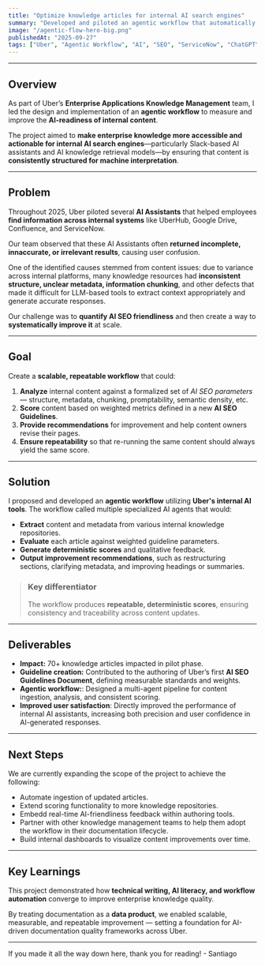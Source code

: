 ```yaml
---
title: "Optimize knowledge articles for internal AI search engines"
summary: "Developed and piloted an agentic workflow that automatically analyzes, scores, and optimizes internal knowledge content for AI-readiness across Uber’s enterprise knowledge systems."
image: "/agentic-flow-hero-big.png"
publishedAt: "2025-09-27"
tags: ["Uber", "Agentic Workflow", "AI", "SEO", "ServiceNow", "ChatGPT", "HTML"]
---
```


---

## Overview

As part of Uber’s **Enterprise Applications Knowledge Management** team, I led the design and implementation of an **agentic workflow** to measure and improve the **AI-readiness of internal content**.  

The project aimed to **make enterprise knowledge more accessible and actionable for internal AI search engines**—particularly Slack-based AI assistants and AI knowledge retrieval models—by ensuring that content is **consistently structured for machine interpretation**.

---

## Problem

Throughout 2025, Uber piloted several **AI Assistants** that helped employees **find information across internal systems** like UberHub, Google Drive, Confluence, and ServiceNow.  

Our team observed that these AI Assistants often **returned incomplete, innaccurate, or irrelevant results**, causing user confusion. 

One of the identified causes stemmed from content issues: due to variance across internal platforms, many knowledge resources had **inconsistent structure, unclear metadata, information chunking**, and other defects that made it difficult for LLM-based tools to extract context appropriately and generate accurate responses.  

Our challenge was to **quantify AI SEO friendliness** and then create a way to **systematically improve it** at scale.

---

## Goal

Create a **scalable, repeatable workflow** that could:

1. **Analyze** internal content against a formalized set of *AI SEO parameters* — structure, metadata, chunking, promptability, semantic density, etc.  
2. **Score** content based on weighted metrics defined in a new **AI SEO Guidelines**.  
3. **Provide recommendations** for improvement and help content owners revise their pages.  
4. **Ensure repeatability** so that re-running the same content should always yield the same score.

---

## Solution

I proposed and developed an **agentic workflow** utilizing **Uber's internal AI tools**. The workflow called multiple specialized AI agents that would:

- **Extract** content and metadata from various internal knowledge repositories.  
- **Evaluate** each article against weighted guideline parameters.  
- **Generate deterministic scores** and qualitative feedback.  
- **Output improvement recommendations**, such as restructuring sections, clarifying metadata, and improving headings or summaries.

> ### **Key differentiator**  
> The workflow produces **repeatable, deterministic scores**, ensuring consistency and traceability across content updates.

---

## Deliverables

- **Impact:** 70+ knowledge articles impacted in pilot phase.  
- **Guideline creation:** Contributed to the authoring of Uber’s first **AI SEO Guidelines Document**, defining measurable standards and weights.  
- **Agentic workflow:**: Designed a multi-agent pipeline for content ingestion, analysis, and consistent scoring.  
- **Improved user satisfaction**: Directly improved the performance of internal AI assistants, increasing both precision and user confidence in AI-generated responses.

---

## Next Steps

We are currently expanding the scope of the project to achieve the following:

- Automate ingestion of updated articles.  
- Extend scoring functionality to more knowledge repositories.  
- Embedd real-time AI-friendliness feedback within authoring tools.  
- Partner with other knowledge management teams to help them adopt the workflow in their documentation lifecycle.
- Build internal dashboards to visualize content improvements over time.

---

## Key Learnings

This project demonstrated how **technical writing, AI literacy, and workflow automation** converge to improve enterprise knowledge quality.  

By treating documentation as a **data product**, we enabled scalable, measurable, and repeatable improvement — setting a foundation for AI-driven documentation quality frameworks across Uber.

---

If you made it all the way down here, thank you for reading! - Santiago

